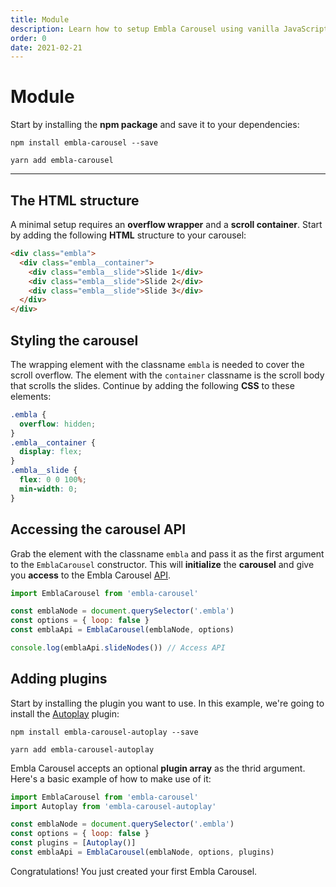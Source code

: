 ```yaml
---
title: Module
description: Learn how to setup Embla Carousel using vanilla JavaScript.
order: 0
date: 2021-02-21
---
```



# Module

Start by installing the **npm package** and save it to your dependencies:

<Tabs groupId={TABS_PACKAGE_MANAGER.GROUP_ID}>
  <TabsItem tab={TABS_PACKAGE_MANAGER.TABS.NPM}>

```shell
npm install embla-carousel --save
```

  </TabsItem>
  <TabsItem tab={TABS_PACKAGE_MANAGER.TABS.YARN}>

```shell
yarn add embla-carousel
```

  </TabsItem>
</Tabs>

---

## The HTML structure

A minimal setup requires an **overflow wrapper** and a **scroll container**. Start by adding the following **HTML** structure to your carousel:

```html
<div class="embla">
  <div class="embla__container">
    <div class="embla__slide">Slide 1</div>
    <div class="embla__slide">Slide 2</div>
    <div class="embla__slide">Slide 3</div>
  </div>
</div>
```

## Styling the carousel

The wrapping element with the classname `embla` is needed to cover the scroll overflow. The element with the `container` classname is the scroll body that scrolls the slides. Continue by adding the following **CSS** to these elements:

```css
.embla {
  overflow: hidden;
}
.embla__container {
  display: flex;
}
.embla__slide {
  flex: 0 0 100%;
  min-width: 0;
}
```

## Accessing the carousel API

Grab the element with the classname `embla` and pass it as the first argument to the `EmblaCarousel` constructor. This will **initialize** the **carousel** and give you **access** to the Embla Carousel [API](/api/).

```js highlight={7}
import EmblaCarousel from 'embla-carousel'

const emblaNode = document.querySelector('.embla')
const options = { loop: false }
const emblaApi = EmblaCarousel(emblaNode, options)

console.log(emblaApi.slideNodes()) // Access API
```

## Adding plugins

Start by installing the plugin you want to use. In this example, we're going to install the [Autoplay](/plugins/autoplay/) plugin:

<Tabs groupId={TABS_PACKAGE_MANAGER.GROUP_ID}>
  <TabsItem tab={TABS_PACKAGE_MANAGER.TABS.NPM}>

```shell
npm install embla-carousel-autoplay --save
```

  </TabsItem>
  <TabsItem tab={TABS_PACKAGE_MANAGER.TABS.YARN}>

```shell
yarn add embla-carousel-autoplay
```

  </TabsItem>
</Tabs>

Embla Carousel accepts an optional **plugin array** as the thrid argument. Here's a basic example of how to make use of it:

```js highlight={6-7}
import EmblaCarousel from 'embla-carousel'
import Autoplay from 'embla-carousel-autoplay'

const emblaNode = document.querySelector('.embla')
const options = { loop: false }
const plugins = [Autoplay()]
const emblaApi = EmblaCarousel(emblaNode, options, plugins)
```

Congratulations! You just created your first Embla Carousel.
